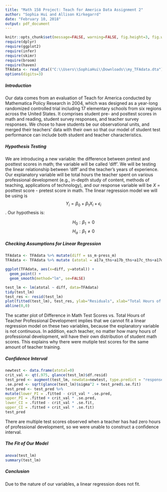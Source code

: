 ```yaml
---
title: "Math 158 Project: Teach for America Data Assignment 2"
author: "Sophia Hui and Allison Kirkegarrd"
date: "February 10, 2018"
output: pdf_document
---
```


```r
knitr::opts_chunk$set(message=FALSE, warning=FALSE, fig.height=3, fig.width=5, fig.align = "center")
require(dplyr)
require(ggplot2)
require(infer)
require(skimr)
require(broom)
require(haven)
TFAdata <- read_dta(("C:\\Users\\SophiaHui\\Downloads\\my_TFAdata.dta"))
options(digits=3)
```
##### Introduction

Our data comes from an evaluation of Teach for America conducted by Mathematica Policy Research in 2004, which was designed as a year-long randomized controlled trial including 17 elementary schools from six regions across the United States. It comprises student pre- and posttest scores in math and reading, student survey responses, and teacher survey responses. We chose to have students be our observational units, and merged their teachers' data with their own so that our model of student test performance can include both student and teacher characteristics.

##### Hypothesis Testing

We are introducing a new variable: the difference between pretest and posttest scores in math; the variable will be called 'diff'. We will be testing the linear relationship between 'diff' and the teacher's years of experience. Our explanatory variable will be total hours the teacher spent on various professional development (e.g., in-depth study of content, methods of teaching, applications of technology), and our response variable will be $X$ = posttest score - pretest score in math. The linear regression model we will be using is $$ Y_i = \beta_0 + \beta_1 X_i + \epsilon_i$$. Our hypothesis is:

$$ H_0: \beta_1 = 0$$
$$ H_a: \beta_1\neq 0$$

##### Checking Assumptions for Linear Regression

```r
TFAdata <- TFAdata %>% mutate(diff = ss_m-press_m)
TFAdata <- TFAdata %>% mutate (atotal = a17a_ths+a17b_ths+a17c_ths+a17d_ths+a17e_ths+a17f_ths+a17g_ths)

ggplot(TFAdata, aes(x=diff, y=atotal)) +
  geom_point() + 
  geom_smooth(method="lm", se=FALSE)

test_lm <- lm(atotal ~ diff, data=TFAdata)
tidy(test_lm)
test_res <- resid(test_lm)
plot(fitted(test_lm), test_res, ylab="Residuals", xlab="Total Hours of Teacher Professional Development", main="Teacher Training and Difference in Math Test Scores Residual Plot")
abline(0,0)
```

The scatter plot of Difference in Math Test Scores vs. Total Hours of Teacher Professional Development implies that we cannot fit a linear regression model on these two variables, because the explanatory variable is not continuous. In addition, each teacher, no matter how many hours of professional development, will have their own distribution of student math scores. This explains why there were mutiple test scores for the same amount of teacher training.  

##### Confidence Interval
```r
newtest <- data.frame(atotal=0)
crit_val <- qt(.975, glance(test_lm)$df.resid)
test_pred <- augment(test_lm, newdata=newtest, type.predict = "response")
.se.pred <- sqrt(glance(test_lm)$sigma^2 + test_pred$.se.fit)
test_pred <- test_pred %>%
mutate(lower_PI = .fitted - crit_val * .se.pred,
upper_PI = .fitted + crit_val * .se.pred,
lower_CI = .fitted - crit_val * .se.fit,
upper_CI = .fitted + crit_val * .se.fit)
test_pred
```

There are multiple test scores observed when a teacher has had zero hours of professional development, so we were unable to construct a confidence interval. 

##### The Fit of Our Model
```r
anova(test_lm)
summary(test_lm)
```

##### Conclusion

Due to the nature of our variables, a linear regression does not fit. 